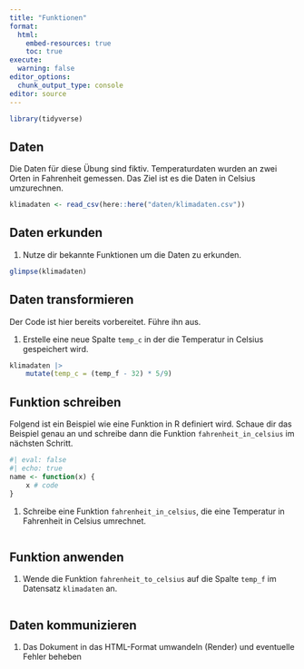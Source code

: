 ```yaml
---
title: "Funktionen"
format:
  html:
    embed-resources: true
    toc: true
execute:
  warning: false
editor_options: 
  chunk_output_type: console
editor: source
---
```


```r
library(tidyverse)
```

## Daten 

Die Daten für diese Übung sind fiktiv. Temperaturdaten wurden an zwei Orten in Fahrenheit gemessen. Das Ziel ist es die Daten in Celsius umzurechnen.

```r
klimadaten <- read_csv(here::here("daten/klimadaten.csv"))
```

## Daten erkunden

1. Nutze dir bekannte Funktionen um die Daten zu erkunden.

```r
glimpse(klimadaten)
```

## Daten transformieren

Der Code ist hier bereits vorbereitet. Führe ihn aus.

1. Erstelle eine neue Spalte `temp_c` in der die Temperatur in Celsius gespeichert wird.

```r
klimadaten |> 
    mutate(temp_c = (temp_f - 32) * 5/9)
```

## Funktion schreiben

Folgend ist ein Beispiel wie eine Funktion in R definiert wird. Schaue dir das Beispiel genau an und schreibe dann die Funktion `fahrenheit_in_celsius` im nächsten Schritt.

```r
#| eval: false
#| echo: true
name <- function(x) {
    x # code
}
```

1. Schreibe eine Funktion `fahrenheit_in_celsius`, die eine Temperatur in Fahrenheit in Celsius umrechnet.

```r

```

## Funktion anwenden

1. Wende die Funktion `fahrenheit_to_celsius` auf die Spalte `temp_f` im Datensatz `klimadaten` an.

```r

```

## Daten kommunizieren

1. Das Dokument in das HTML-Format umwandeln (Render) und eventuelle Fehler beheben

